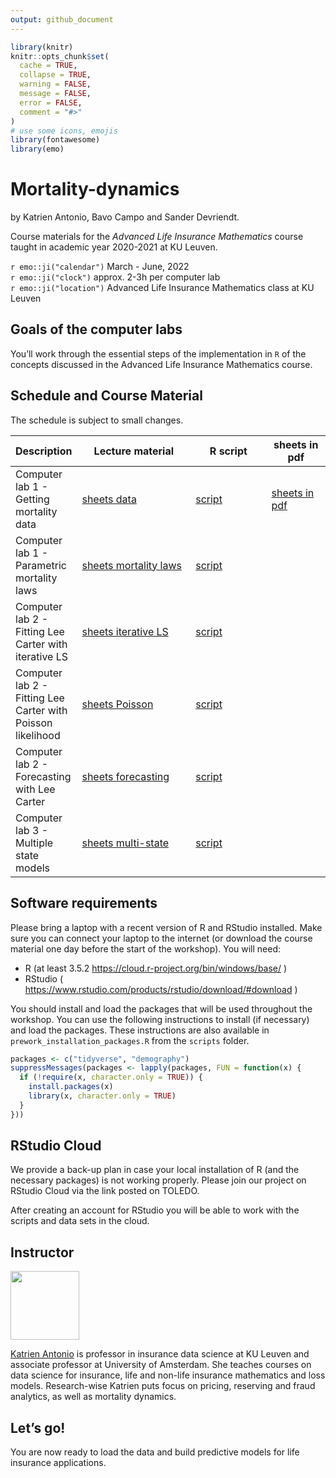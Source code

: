 ```yaml
---
output: github_document
---
```


```r
library(knitr)
knitr::opts_chunk$set(
  cache = TRUE,
  collapse = TRUE,
  warning = FALSE,
  message = FALSE,
  error = FALSE,
  comment = "#>"
)
# use some icons, emojis
library(fontawesome)
library(emo)
```

# Mortality-dynamics

by Katrien Antonio, Bavo Campo and Sander Devriendt.

Course materials for the *Advanced Life Insurance Mathematics* course taught in academic year 2020-2021 at KU Leuven.

`r emo::ji("calendar")` March - June, 2022
<br>
`r emo::ji("clock")` approx. 2-3h per computer lab
<br>
`r emo::ji("location")` Advanced Life Insurance Mathematics class at KU Leuven

## Goals of the computer labs

You’ll work through the essential steps of the implementation in `R` of
the concepts discussed in the Advanced Life Insurance Mathematics course.

## Schedule and Course Material

The schedule is subject to small changes.

| Description                                | Lecture material                                                                                                                                 | R script                                                                                          | sheets in pdf                                                                |
| ------------------------------------------ | ------------------------------------------------------------------------------------------------------------------------------------------------ | ------------------------------------------------------------------------------------------------- | -------------------------------------------------------------------------- |
| Computer lab 1 - Getting mortality data | [sheets data](https://katrienantonio.github.io/mortality-dynamics/sheets/2022-03-10-ALIM_computer_lab_1.html#data)               | [script](https://katrienantonio.github.io/mortality-dynamics/scripts/2022-03-10-ALIM_computer_lab_1.R)       | [sheets in pdf](https://katrienantonio.github.io/mortality-dynamics/sheets/2022-03-10-ALIM_computer_lab_1.pdf)|
| Computer lab 1 - Parametric mortality laws                               | [sheets mortality laws](https://katrienantonio.github.io/mortality-dynamics/sheets/2022-03-10-ALIM_computer_lab_1.html#parametric)              | [script](https://katrienantonio.github.io/mortality-dynamics/scripts/2022-03-10-ALIM_computer_lab_1.R)      |  |
| Computer lab 2 - Fitting Lee Carter with iterative LS                               | [sheets iterative LS](https://katrienantonio.github.io/mortality-dynamics/sheets/ALIM_computer_lab_2.html#LS)              | [script](https://katrienantonio.github.io/mortality-dynamics/scripts/ALIM_computer_lab_2.R)      |  |
| Computer lab 2 - Fitting Lee Carter with Poisson likelihood                               | [sheets Poisson](https://katrienantonio.github.io/mortality-dynamics/sheets/ALIM_computer_lab_2.html#POI)              | [script](https://katrienantonio.github.io/mortality-dynamics/scripts/ALIM_computer_lab_2.R)      |  |
| Computer lab 2 - Forecasting with Lee Carter                              | [sheets forecasting](https://katrienantonio.github.io/mortality-dynamics/sheets/ALIM_computer_lab_2.html#forecasting)              | [script](https://katrienantonio.github.io/mortality-dynamics/scripts/ALIM_computer_lab_2.R)      |  |
| Computer lab 3 - Multiple state models                           | [sheets multi-state](https://katrienantonio.github.io/mortality-dynamics/sheets/ALIM_computer_lab_3.html)              | [script](https://katrienantonio.github.io/mortality-dynamics/scripts/ALIM_computer_lab_3.R)      |  |


## Software requirements

Please bring a laptop with a recent version of R and RStudio installed.
Make sure you can connect your laptop to the internet (or download the
course material one day before the start of the workshop). You will
need:

  - R (at least 3.5.2 <https://cloud.r-project.org/bin/windows/base/> )
  - RStudio (
    <https://www.rstudio.com/products/rstudio/download/#download> )

You should install and load the packages that will be used throughout
the workshop. You can use the following instructions to install (if
necessary) and load the packages. These instructions are also available
in `prework_installation_packages.R` from the `scripts` folder.

``` r
packages <- c("tidyverse", "demography")
suppressMessages(packages <- lapply(packages, FUN = function(x) {
  if (!require(x, character.only = TRUE)) {
    install.packages(x)
    library(x, character.only = TRUE)
  }
}))
```

## RStudio Cloud

We provide a back-up plan in case your local installation of R (and the
necessary packages) is not working properly. Please join our project on
RStudio Cloud via the link posted on TOLEDO.

After creating an account for RStudio you will be able to work with the
scripts and data sets in the cloud.

## Instructor

<img src="img/Katrien.jpg" width="110"/>

<p align="justify">

[Katrien Antonio](https://katrienantonio.github.io/) is professor in
insurance data science at KU Leuven and associate professor at
University of Amsterdam. She teaches courses on data science for
insurance, life and non-life insurance mathematics and loss models.
Research-wise Katrien puts focus on pricing, reserving and fraud
analytics, as well as mortality dynamics.

## Let’s go\!

You are now ready to load the data and build predictive models for life insurance applications.














